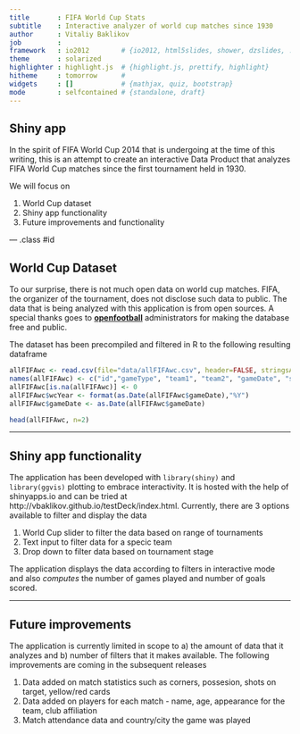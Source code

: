 ```yaml
---
title       : FIFA World Cup Stats
subtitle    : Interactive analyzer of world cup matches since 1930
author      : Vitaliy Baklikov
job         : 
framework   : io2012        # {io2012, html5slides, shower, dzslides, ...}
theme       : solarized
highlighter : highlight.js  # {highlight.js, prettify, highlight}
hitheme     : tomorrow      # 
widgets     : []            # {mathjax, quiz, bootstrap}
mode        : selfcontained # {standalone, draft}
---
```


## Shiny app

In the spirit of FIFA World Cup 2014 that is undergoing at the time of this writing, this is an attempt to create an interactive Data Product that analyzes FIFA World Cup matches since the first tournament held in 1930. 

We will focus on 

1. World Cup dataset
2. Shiny app functionality
3. Future improvements and functionality

--- .class #id

## World Cup Dataset

To our surprise, there is not much open data on world cup matches. FIFA, the organizer of the tournament, does not disclose such data to public. The data that is being analyzed with this application is from open sources. A special thanks goes to [__openfootball__](https://github.com/openfootball/world-cup) administrators for making the database free and public. 

The dataset has been precompiled and filtered in R to the following resulting dataframe

```r
allFIFAwc <- read.csv(file="data/allFIFAwc.csv", header=FALSE, stringsAsFactors = FALSE)
names(allFIFAwc) <- c("id","gameType", "team1", "team2", "gameDate", "score1", "score2", "score1et", "score2et", "score1p", "score2p", "winner" )
allFIFAwc[is.na(allFIFAwc)] <- 0
allFIFAwc$wcYear <- format(as.Date(allFIFAwc$gameDate),"%Y")
allFIFAwc$gameDate <- as.Date(allFIFAwc$gameDate)
```
```r
head(allFIFAwc, n=2)
```

---

## Shiny app functionality

The application has been developed with `library(shiny)` and `library(ggvis)` plotting to embrace interactivity. It is hosted with the help of shinyapps.io and can be tried at http://vbaklikov.github.io/testDeck/index.html. Currently, there are 3 options available to filter and display the data 

1. World Cup slider to filter the data based on range of tournaments
2. Text input to filter data for a specic team
3. Drop down to filter data based on tournament stage

The application displays the data according to filters in interactive mode and also _computes_ the number of games played and number of goals scored.   

---

## Future improvements

The application is currently limited in scope to a) the amount of data that it analyzes and b) number of filters that it makes available. The following improvements are coming in the subsequent releases


1. Data added on match statistics such as corners, possesion, shots on target, yellow/red cards
2. Data added on players for each match - name, age, appearance for the team, club affiliation
3. Match attendance data and country/city the game was played
